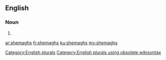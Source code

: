 ==English==

===Noun===
{{head|en}}

# {{plural of|shemagh}}

[[Category:English plurals]][[Category:English plurals using obsolete wikisyntax]]

[[ar:shemaghs]]
[[fr:shemaghs]]
[[ku:shemaghs]]
[[my:shemaghs]]